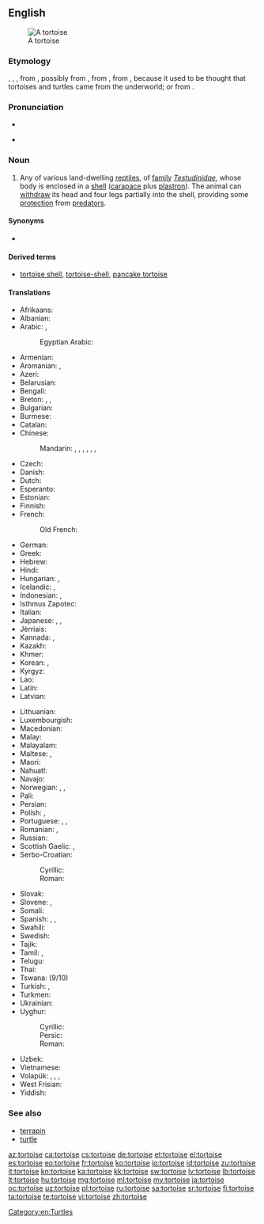 ==English==
{{wikipedia}}
[[Image:Aldabra.giant.tortoise.arp.jpg|thumb|A tortoise]]

===Etymology===
{{etyl|enm|en}} {{term|tortuse|lang=enm}}, {{term|tortuce|lang=enm}}, {{term|tortuge|lang=enm}}, from {{etyl|ML.|en}} {{term|tortuca|lang=la}}, possibly from {{etyl|LL.|en}} {{term|tartarūcha|lang=la}}, from {{etyl|LL.|en}} {{term|tartarūchus||of Tartarus|lang=la}}, from {{etyl|grc|en}} {{term|ταρταροῦχος|tr=tartarouchos||lang=grc|from Tartaros, Tartarus, the land of the dead in ancient stories}}, because it used to be thought that tortoises and turtles came from the underworld; or from {{etyl|la|en}} {{term|tortus||lang=la|twisted}}.

===Pronunciation===
* {{IPA|/ˈtɔː(r)təs/}}
* {{audio|en-us-tortoise.ogg|Audio (US)}}
*: {{rhymes|ɔː(r)təs}}

===Noun===
{{en-noun}}

# Any of various land-dwelling [[reptile]]s, of [[family]] ''[[Testudinidae]]'', whose body is enclosed in a [[shell]] ([[carapace]] plus [[plastron]]). The animal can [[withdraw]] its head and four legs partially into the shell, providing some [[protection]] from [[predator]]s.

====Synonyms====
* {{l|en|shellpad}}

====Derived terms====
* [[tortoise shell]], [[tortoise-shell]], [[pancake tortoise]]

====Translations====
{{trans-top|land-dwelling reptile}}
* Afrikaans: {{qualifier|tortoise or turtle}} {{t-|af|skilpad}}
* Albanian: {{qualifier|tortoise or turtle}} {{t+|sq|breshkë|f}}
* Arabic: {{qualifier|tortoise or turtle}} {{t-|ar|سُلَحْفَاة|f|tr=sulaḥfāa|sc=Arab}}, {{t-|ar|سَلاحِف|p|tr=salāḥif|sc=Arab}}
*: Egyptian Arabic: {{tø|arz|سحلفة|f|tr=suḥlefa|sc=Arab}}
* Armenian: {{t-|hy|կրիա|tr=kria}}
* Aromanian: {{t-|rup|broascã|f}}, {{t-|rup|broascã tsãstoasã|f}}
* Azeri: {{qualifier|tortoise or turtle}} {{t+|az|tısbağa}}
* Belarusian: {{qualifier|tortoise or turtle}} {{t-|be|чарапаха|f|tr=čarapáxa|sc=Cyrl}}
* Bengali: {{qualifier|tortoise or turtle}} {{t-|bn|কাছিম|tr=kachim|sc=Beng}}
* Breton: {{t+|br|baot|f}}, {{t-|br|baoted|p}}, {{t-|br|baot douar}}
* Bulgarian: {{qualifier|tortoise or turtle}} {{t+|bg|костенурка|f|tr=kostenúrka}}
* Burmese: {{qualifier|tortoise or turtle}} {{t+|my|လိပ်|tr=leik|sc=Mymr}}
* Catalan: {{t+|ca|tortuga|f}}
* Chinese:
*: Mandarin: {{qualifier|tortoise or turtle}} {{t|cmn|龜|sc=Hani}}, {{t|cmn|龟|tr=guī|sc=Hani}}, {{t|cmn|烏龜|sc=Hani}}, {{t|cmn|乌龟|tr=wūguī|sc=Hani}}, {{t+|cmn|王八|tr=wángba|sc=Hani}}, {{t|cmn|草龜|sc=Hani}}, {{t|cmn|草龟|tr=cǎoguī|sc=Hani}}
* Czech: {{t+|cs|želva}}
* Danish: {{t+|da|skildpadde|c}}
* Dutch: {{t+|nl|schildpad|f}}
* Esperanto: {{t+|eo|testudo}}
* Estonian: {{qualifier|tortoise or turtle}} {{t-|et|kilpkonn}}
* Finnish: {{qualifier|tortoise or turtle}} {{t+|fi|kilpikonna}}
* French: {{qualifier|tortoise or turtle}} {{t+|fr|tortue|f}}
*: Old French: {{tø|fro|welke|f}}
* German: {{qualifier|tortoise or turtle}} {{t+|de|Schildkröte|f}}
* Greek: {{qualifier|tortoise or turtle}} {{t+|el|χελώνα|f|tr=chelóna|sc=Grek}}
* Hebrew: {{qualifier|tortoise or turtle}} {{t+|he|צב|m|tr=tzav|sc=Hebr}}
* Hindi: {{t-|hi|कछुआ|m|tr=kachu'ā|sc=Deva}}
* Hungarian: {{t+|hu|teknősbéka}}, {{t-|hu|teknős}}
* Icelandic: {{t|is|landskjaldbaka|f}}, {{t|is|skjaldbaka|f}} {{qualifier|tortoise or turtle}}
* Indonesian: {{t+|id|kura-kura}}, {{t+|id|penyu}}
* Isthmus Zapotec: {{tø|zai|bigu}}
* Italian: {{qualifier|tortoise or turtle}} {{t+|it|tartaruga|f}}
* Japanese: {{qualifier|tortoise or turtle}} {{t+|ja|亀|tr=[[かめ]], kame|sc=Jpan}}, {{t-|ja|カメ|tr=kame|sc=Jpan}}, {{t-|ja|陸亀|tr=りくがめ, rikugame|sc=Jpan}}
* Jèrriais: {{tø|roa-jer|tortue|f}}
* Kannada: {{t+|kn|ಆಮೆ|tr=āme|sc=Knda}}, {{t+|kn|ಕೂರ್ಮ|tr=kūrma|sc=Knda}}
* Kazakh: {{qualifier|tortoise or turtle}} {{t|kk|тасбақа|tr=tasbaqa|sc=Cyrl}}
* Khmer: {{t+|km|អណ្ដើក|tr=ɑndaək|sc=Khmr}}
* Korean: {{qualifier|tortoise or turtle}} {{t+|ko|거북|tr=geobuk|sc=Kore}}, {{t+|ko|거북이|tr=geobugi|sc=Kore}}
* Kyrgyz: {{qualifier|tortoise or turtle}} {{t-|ky|ташбака|tr=tašbaka|sc=Cyrl}}
* Lao: {{qualifier|tortoise or turtle}} {{t+|lo|ເຕົ່າ|tr=tao|sc=Laoo}}
* Latin: {{t+|la|testudo|m}}
* Latvian: {{qualifier|tortoise or turtle}} {{t+|lv|bruņurupucis|m}}
{{trans-mid}}
* Lithuanian: {{qualifier|tortoise or turtle}} {{t+|lt|vėžlys|m}}
* Luxembourgish: {{t|lb|Landdeckelsmouk|f}}
* Macedonian: {{qualifier|tortoise or turtle}} {{t-|mk|желка|f|tr=žélka}}
* Malay: {{t-|ms|kura-kura}}
* Malayalam: {{t+|ml|ആമ|tr=āma|sc=Mlym}}
* Maltese: {{t|mt|fekruna|f}}, {{t|mt|fkieren|p}}
* Maori: {{t-|mi|honuwhenua}}
* Nahuatl: {{t-|nah|āyotl}}
* Navajo: {{tø|nv|chʼééh digháhii}}
* Norwegian: {{t+|no|skilpadde}}, {{t+|no|skjelpadde}}, {{t-|no|landskilpadde|f}}
* Pali: {{t-|pi|kacchapa|m}}
* Persian: {{qualifier|tortoise or turtle}} {{t+|fa|لاک‌پشت|tr=lâk-pošt|sc=fa-Arab}}
* Polish: {{qualifier|tortoise or turtle}} {{t+|pl|żółw|m}}, {{t+|pl|żółw lądowy|m}}
* Portuguese: {{qualifier|tortoise or turtle}} {{t+|pt|tartaruga|f}}, {{t+|pt|jabuti|m}}, {{t+|pt|cágado}}
* Romanian: {{t-|ro|țestoasă|f}}, {{t-|ro|broască țestoasă|f}}
* Russian: {{qualifier|tortoise or turtle}} {{t+|ru|черепаха|f|tr=čerepáxa}}
* Scottish Gaelic: {{t-|gd|crùban-coille|m}}, {{t-|gd|sligeanach|m}}
* Serbo-Croatian:
*: Cyrillic: {{qualifier|tortoise or turtle}} {{t-|sh|корњача|f|sc=Cyrl}}
*: Roman: {{qualifier|tortoise or turtle}} {{t-|sh|kornjača|f}}
* Slovak: {{qualifier|tortoise or turtle}} {{t-|sk|korytnačka|f}}
* Slovene: {{qualifier|tortoise or turtle}} {{t+|sl|želva|f}}, {{t-|sl|kopenska želva|f}}
* Somali: {{t-|so|diin}}
* Spanish: {{qualifier|tortoise or turtle}} {{t+|es|tortuga|f}}, {{t-|es|tortuga terrestre|f}}, {{t-|es|morrocoy|m}} {{qualifier|Venezuela}}
* Swahili: {{t+|sw|kobe}}
* Swedish: {{t+|sv|sköldpadda}}
* Tajik: {{qualifier|tortoise or turtle}} {{t-|tg|сангпушт|tr=sangpušt|sc=Cyrl}}
* Tamil: {{t+|ta|ஓடன்|tr=ōṭaṉ|sc=Taml}}, {{t+|ta|ஆமை|tr=āmai|sc=Taml}}
* Telugu: {{qualifier|tortoise or turtle}} {{t+|te|తాబేలు|tr=tābēlu|sc=Telu}}
* Thai: {{qualifier|tortoise or turtle}} {{t+|th|เต่า|tr=tàò|sc=Thai}}
* Tswana: {{t-|tn|khudu}} (9/10)
* Turkish: {{t+|tr|kaplumbağa}}, {{t+|tr|tosbağa}}
* Turkmen: {{qualifier|tortoise or turtle}} {{t-|tk|pyşbaga}}
* Ukrainian: {{qualifier|tortoise or turtle}} {{t-|uk|черепаха|f|tr=čerepáxa}}
* Uyghur:
*: Cyrillic: {{t-|ug|ташпақа|sc=Cyrl}}
*: Persic: {{t-|ug|تاشپاقا|sc=fa-Arab}}
*: Roman: {{t-|ug|taşpak̡a|sc=Latn}}
* Uzbek: {{qualifier|tortoise or turtle}} {{t-|uz|toshbaqa}}
* Vietnamese: {{qualifier|tortoise or turtle}} {{t+|vi|rùa}}
* Volapük: {{qualifier|male or female}} {{t-|vo|tortug}}, {{qualifier|male}} {{t-|vo|hitortug}}, {{qualifier|female}} {{t-|vo|jitortug}}, {{qualifier|male or female offspring, young}} {{t-|vo|tortugül}}
* West Frisian: {{t-|fy|skyldpod}}
* Yiddish: {{qualifier|tortoise or turtle}} {{t-|yi|טשערעפּאַכע|f|tr=tsherepakhe|sc=Hebr}}
{{trans-bottom}}

===See also===
* [[terrapin]]
* [[turtle]]

[[Category:en:Turtles]]

[[az:tortoise]]
[[ca:tortoise]]
[[cs:tortoise]]
[[de:tortoise]]
[[et:tortoise]]
[[el:tortoise]]
[[es:tortoise]]
[[eo:tortoise]]
[[fr:tortoise]]
[[ko:tortoise]]
[[io:tortoise]]
[[id:tortoise]]
[[zu:tortoise]]
[[it:tortoise]]
[[kn:tortoise]]
[[ka:tortoise]]
[[kk:tortoise]]
[[sw:tortoise]]
[[lv:tortoise]]
[[lb:tortoise]]
[[lt:tortoise]]
[[hu:tortoise]]
[[mg:tortoise]]
[[ml:tortoise]]
[[my:tortoise]]
[[ja:tortoise]]
[[oc:tortoise]]
[[uz:tortoise]]
[[pl:tortoise]]
[[ru:tortoise]]
[[sa:tortoise]]
[[sr:tortoise]]
[[fi:tortoise]]
[[ta:tortoise]]
[[te:tortoise]]
[[vi:tortoise]]
[[zh:tortoise]]